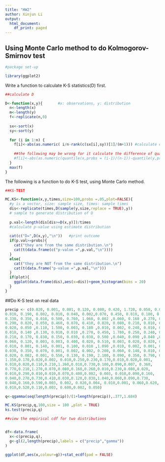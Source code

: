 ```yaml
---
title: "HW2"
author: Xinjun Li
output:
  html_document:
    df_print: paged
---
```


## Using Monte Carlo method to do Kolmogorov-Smirnov test

```r

#package set-up

library(ggplot2)


```


Write a function to calculate K-S statistics(D) first.

```r

##calculate D

D<-function(x,y){       #x: observations, y: distribution
  n<-length(x)
  m<-length(y)
  f<-replicate(n,0)
  
  sx<-sort(x)
  sy<-sort(y)
  
  for (i in 1:n) {
    f[i]<-abs(as.numeric( i/n-rank(c(sx[i],sy))[1]/(m+1))) #calculate difference of p
    
    ##the following may be wrong for it calculate the difference of quantile
    #f[i]<-abs(as.numeric(quantile(x,probs = (i-1)/(n-1))-quantile(y,probs = (i-1)/(n-1))))
  }
  max(f)
}

```


The following is a function to do K-S test, using Monte Carlo method.

```r
##KS-TEST

MC.KS<-function(x,y,times,size=100,probs =.05,plot=FALSE){       
  #y is a vector, size: sample size, times: sample times
  dis<-replicate(times,D(sample(y,size,replace = TRUE),y)) 
  # sample to generate distribution of D
  
  p.val<-length(dis[dis>=D(x,y)])/times 
  #calculate p-value using estimate distribution
  
  cat(c("D=",D(x,y),"\n"))   #print outcome
  if(p.val>=probs){
    cat("they are from the same distribution.\n")
    cat(t(data.frame(c("p-value =",p.val,"\n"))))
  }
  else{
    cat("they are NOT from the same distribution.\n")
    cat(t(data.frame("p-value =",p.val,"\n")))
  }
  if(plot){
    ggplot(data.frame(dis),aes(x=dis))+geom_histogram(bins = 20)
  }
}

```

##Do K-S test on real data

```r


precip <- c(0.020, 0.001, 0.001, 0.120, 0.080, 0.420, 1.720, 0.050, 0.010, 0.010,0.003,0.001,0.003, 0.270, 0.001, 0.060, 0.050, 2.130, 0.040, 1.100, 0.020, 0.001,0.140, 0.080, 0.210, 0.070, 0.320, 0.240, 0.290, 0.001, 0.290, 1.130, 0.003,
0.010, 0.190, 0.002, 0.010, 0.040, 0.002,0.070, 0.450, 0.010, 0.180, 0.670, 0.003, 0.010, 0.040, 0.002, 0.490, 0.020, 0.020, 0.340, 0.140, 0.370, 0.330,
0.330, 0.350, 0.010, 0.500, 0.760, 1.060, 0.002 ,0.060, 0.160 ,0.270, 0.250,
0.290, 0.020, 0.050, 0.460, 0.070, 0.410, 0.020, 0.080, 0.210, 0.010, 0.440,
0.020, 0.050 ,0.110, 1.500, 0.003, 0.180 ,0.010, 0.002, 0.240, 0.010, 0.750,
0.010, 0.140 ,0.130, 0.010, 0.010 ,0.270, 0.450, 1.780, 0.250, 0.240, 0.004,
0.210, 0.170, 0.830, 0.150, 0.030, 0.030, 0.500 ,0.040, 0.090 ,0.040 ,0.060,
0.060, 0.120, 0.003, 0.003, 0.400, 0.020, 0.510, 0.003, 0.020, 0.020, 0.020,
0.010, 0.001, 0.140, 0.001, 0.100, 0.010 ,1.090 ,0.010, 0.002, 0.001, 0.840,
0.030, 0.350, 0.070, 0.001, 0.002, 0.002, 0.200, 0.060, 0.140, 0.010, 0.020,
0.020, 0.002, 0.001, 0.550, 0.130, 0.190, 2.100, 0.090, 0.350, 0.790, 0.320,
1.350,0.170,0.020,0.002, 0.010,0.250,0.230,0.170,0.010,0.020,0.001,
0.010,0.020,0.110,0.210,1.260,0.010,0.730,0.100,0.090,0.007, 0.360,
0.770,0.210,1.270,0.070,0.080,0.160,0.260,0.010,0.230,0.080,0.020,
0.010,0.290,0.010,0.010,0.070,0.400,0.002, 0.003, 0.010,0.090,0.160,
0.040,0.270,0.730,0.410,0.030,0.120,0.030,1.040,0.060,0.090,0.730,
0.040,0.160,0.590,0.003, 0.002, 0.020,0.004, 0.010,0.001, 0.060,0.620,
0.010,0.520,0.110,0.003, 0.600,0.002, 0.050)

q<-qgamma(seq(length(precip))/(1+length(precip)),.377,1.684)

MC.KS(precip,q,100,size = 100 ,plot = TRUE)
ks.test(precip,q)

##view the empirical cdf for two distributions


df<-data.frame(
  x<-c(precip,q),
  g<-gl(2,length(precip),labels = c("precip","gamma"))
)

ggplot(df,aes(x,colour=g))+stat_ecdf(pad = FALSE)



```






